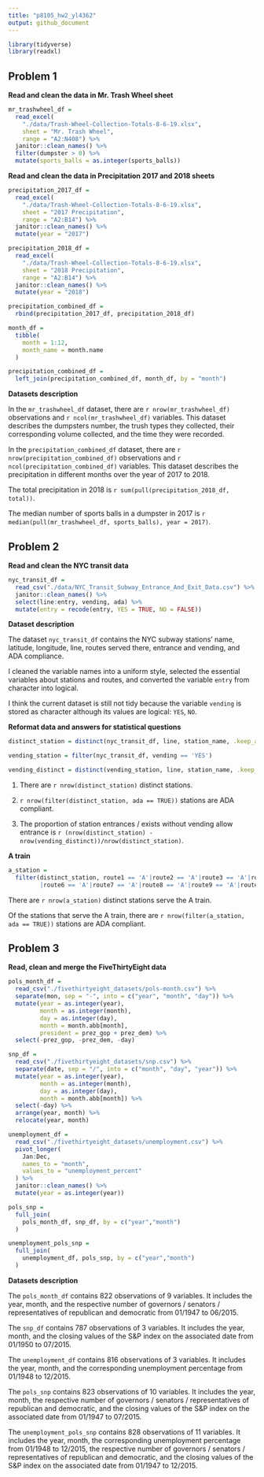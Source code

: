 ```yaml
---
title: "p8105_hw2_yl4362"
output: github_document
---
```


```r
library(tidyverse)
library(readxl)
```

## Problem 1

**Read and clean the data in Mr. Trash Wheel sheet**
```r
mr_trashwheel_df = 
  read_excel(
    "./data/Trash-Wheel-Collection-Totals-8-6-19.xlsx", 
    sheet = "Mr. Trash Wheel", 
    range = "A2:N408") %>%
  janitor::clean_names() %>%
  filter(dumpster > 0) %>%
  mutate(sports_balls = as.integer(sports_balls))
```

**Read and clean the data in Precipitation 2017 and 2018 sheets**
```r
precipitation_2017_df = 
  read_excel(
    "./data/Trash-Wheel-Collection-Totals-8-6-19.xlsx",
    sheet = "2017 Precipitation",
    range = "A2:B14") %>%
  janitor::clean_names() %>%
  mutate(year = "2017")

precipitation_2018_df = 
  read_excel(
    "./data/Trash-Wheel-Collection-Totals-8-6-19.xlsx",
    sheet = "2018 Precipitation",
    range = "A2:B14") %>%
  janitor::clean_names() %>%
  mutate(year = "2018")

precipitation_combined_df =
  rbind(precipitation_2017_df, precipitation_2018_df)

month_df = 
  tibble(
    month = 1:12,
    month_name = month.name
  )

precipitation_combined_df = 
  left_join(precipitation_combined_df, month_df, by = "month")
```

**Datasets description**

In the `mr_trashwheel_df` dataset, there are `r nrow(mr_trashwheel_df)` observations and `r ncol(mr_trashwheel_df)` variables. This dataset describes the dumpsters number, the trush types they collected, their corresponding volume collected, and the time they were recorded.

In the `precipitation_combined_df` dataset, there are `r nrow(precipitation_combined_df)` observations and `r ncol(precipitation_combined_df)` variables. This dataset describes the precipitation in different months over the year of 2017 to 2018.

The total precipitation in 2018 is `r sum(pull(precipitation_2018_df, total))`.

The median number of sports balls in a dumpster in 2017 is `r median(pull(mr_trashwheel_df, sports_balls), year = 2017)`.

## Problem 2

**Read and clean the NYC transit data**

```r
nyc_transit_df = 
  read_csv("./data/NYC_Transit_Subway_Entrance_And_Exit_Data.csv") %>%
  janitor::clean_names() %>%
  select(line:entry, vending, ada) %>%
  mutate(entry = recode(entry, YES = TRUE, NO = FALSE))
```

**Dataset description**

The dataset `nyc_transit_df` contains the NYC subway stations' name, latitude, longitude, line, routes served there, entrance and vending, and ADA compliance. 

I cleaned the variable names into a uniform style, selected the essential variables about stations and routes, and converted the variable `entry` from character into logical.

I think the current dataset is still not tidy because the variable `vending` is stored as character although its values are logical: `YES`, `NO`.

**Reformat data and answers for statistical questions**

```r
distinct_station = distinct(nyc_transit_df, line, station_name, .keep_all = TRUE)

vending_station = filter(nyc_transit_df, vending == 'YES')

vending_distinct = distinct(vending_station, line, station_name, .keep_all = TRUE)
```
1. There are `r nrow(distinct_station)` distinct stations.

2. `r nrow(filter(distinct_station, ada == TRUE))` stations are ADA compliant.

3. The proportion of station entrances / exists without vending allow entrance is `r (nrow(distinct_station) - nrow(vending_distinct))/nrow(distinct_station)`.

**A train**

```r
a_station = 
  filter(distinct_station, route1 == 'A'|route2 == 'A'|route3 == 'A'|route4 == 'A'|route5 == 'A'
         |route6 == 'A'|route7 == 'A'|route8 == 'A'|route9 == 'A'|route10 == 'A'|route11 == 'A')
```

There are `r nrow(a_station)` distinct stations serve the A train. 

Of the stations that serve the A train, there are `r nrow(filter(a_station, ada == TRUE))` stations are ADA compliant.

## Problem 3

**Read, clean and merge the FiveThirtyEight data**
```r
pols_month_df = 
  read_csv("./fivethirtyeight_datasets/pols-month.csv") %>%
  separate(mon, sep = "-", into = c("year", "month", "day")) %>%
  mutate(year = as.integer(year), 
         month = as.integer(month), 
         day = as.integer(day),
         month = month.abb[month],
         president = prez_gop + prez_dem) %>%
  select(-prez_gop, -prez_dem, -day)

snp_df =
  read_csv("./fivethirtyeight_datasets/snp.csv") %>%
  separate(date, sep = "/", into = c("month", "day", "year")) %>%
  mutate(year = as.integer(year), 
         month = as.integer(month), 
         day = as.integer(day),
         month = month.abb[month]) %>%
  select(-day) %>%
  arrange(year, month) %>%
  relocate(year, month)

unemployment_df = 
  read_csv("./fivethirtyeight_datasets/unemployment.csv") %>%
  pivot_longer(
    Jan:Dec,
    names_to = "month",
    values_to = "unemployment_percent"
  ) %>%
  janitor::clean_names() %>%
  mutate(year = as.integer(year))

pols_snp = 
  full_join(
    pols_month_df, snp_df, by = c("year","month")
  )

unemployment_pols_snp = 
  full_join(
    unemployment_df, pols_snp, by = c("year","month")
  )
```

**Datasets description**

The `pols_month_df` contains 822 observations of 9 variables. It includes the year, month, and the respective number of governors / senators / representatives of republican and democratic from 01/1947 to 06/2015.

The `snp_df` contains 787 observations of 3 variables. It includes the year, month, and the closing values of the S&P index on the associated date from 01/1950 to 07/2015.

The `unemployment_df` contains 816 observations of 3 variables. It includes the year, month, and the corresponding unemployment percentage from 01/1948 to 12/2015.

The `pols_snp` contains 823 observations of 10 variables. It includes the year, month, the respective number of governors / senators / representatives of republican and democratic, and the closing values of the S&P index on the associated date from 01/1947 to 07/2015.

The `unemployment_pols_snp` contains 828 observations of 11 variables. It includes the year, month, the corresponding unemployment percentage from 01/1948 to 12/2015, the respective number of governors / senators / representatives of republican and democratic, and the closing values of the S&P index on the associated date from 01/1947 to 12/2015.
